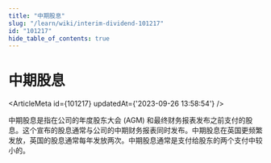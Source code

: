 ```yaml
---
title: "中期股息"
slug: "/learn/wiki/interim-dividend-101217"
id: "101217"
hide_table_of_contents: true
---
```



# 中期股息

<ArticleMeta id={101217} updatedAt={'2023-09-26 13:58:54'} />
<div className='border-solid border-b border-t-0 my-4 border-[var(--ifm-color-gray-300)]' />

中期股息是指在公司的年度股东大会 (AGM) 和最终财务报表发布之前支付的股息。这个宣布的股息通常与公司的中期财务报表同时发布。中期股息在英国更频繁发放，英国的股息通常每年发放两次。中期股息通常是支付给股东的两个支付中较小的。
